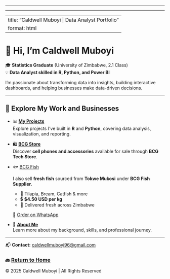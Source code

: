 ------------------------------------------------------------------------

------------------------------------------------------------------------

---
title: "Caldwell Muboyi | Data Analyst Portfolio"
format: html
---

# 👋 Hi, I'm Caldwell Muboyi

🎓 **Statistics Graduate** (University of Zimbabwe, 2.1 Class)\
💡 **Data Analyst skilled in R, Python, and Power BI**

I’m passionate about transforming data into insights, building interactive dashboards, and helping businesses make data-driven decisions.

------------------------------------------------------------------------

## 🔗 Explore My Work and Businesses

-   📊 [**My Projects**](projects/index.qmd)\
    Explore projects I’ve built in **R** and **Python**, covering data analysis, visualization, and reporting.

-   🛍️ [**BCG Store**](bcg-tech-store/index.html)\
    Discover **cell phones and accessories** available for sale through **BCG Tech Store**.

-   🐟 [BCG Fish](bcg-fish/index.html)

    I also sell **fresh fish** sourced from **Tokwe Mukosi** under **BCG Fish Supplier**.

    -   🐠 Tilapia, Bream, Catfish & more
    -   💲 **\$4.50 USD per kg**
    -   📍 Delivered fresh across Zimbabwe

    💬 [Order on WhatsApp](https://wa.me/263718834476?text=Hello%20Caldwell,%20I%20want%20to%20order%20fresh%20fish%20from%20Tokwe%20Mukosi){.btn .btn-success target="_blank"}

-   🙌 [**About Me**](about.qmd)\
    Learn more about my background, skills, and professional journey.

------------------------------------------------------------------------

📬 **Contact:** [caldwellmuboyi96\@gmail.com](mailto:caldwellmuboyi96@gmail.com)

### 🔙 [Return to Home](../index.qmd)

© 2025 Caldwell Muboyi \| All Rights Reserved
